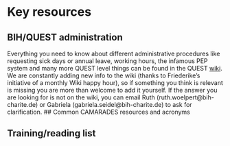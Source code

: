 # Key resources
## BIH/QUEST administration
Everything you need to know about different administrative procedures like requesting sick days or annual leave, working hours, the infamous PEP system and many more QUEST level things can be found in the QUEST [wiki](https://quest-wiki.premier.charite.de/index.php/Category:QUEST_Office_Admin). We are constantly adding new info to the wiki (thanks to Friederike's initiative of a monthly Wiki happy hour), so if something you think is relevant is missing you are more than welcome to add it yourself. If the answer you are looking for is not on the wiki, you can email Ruth (ruth.woelpert@bih-charite.de) or Gabriela (gabriela.seidel@bih-charite.de) to ask for clarification. 
## Common CAMARADES resources and acronyms

## Training/reading list
